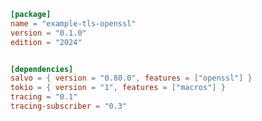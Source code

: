 
```toml  title="tls-openssl/Cargo.toml"
[package]
name = "example-tls-openssl"
version = "0.1.0"
edition = "2024"


[dependencies]
salvo = { version = "0.80.0", features = ["openssl"] }
tokio = { version = "1", features = ["macros"] }
tracing = "0.1"
tracing-subscriber = "0.3"

```